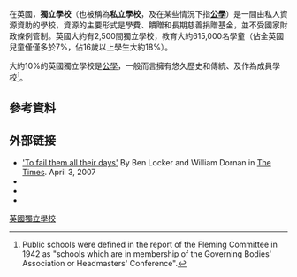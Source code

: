 在英國，'''獨立學校'''（也被稱為'''私立學校'''，及在某些情況下指'''[[公學|公學]]'''）是一間由私人資源資助的學校，資源的主要形式是學費、饋贈和長期慈善捐贈基金，並不受國家財政條例管制。英國大約有2,500間獨立學校，教育大約615,000名學童（佔全英國兒童僅僅多於7%，佔16歲以上學生大約18%）。

大約10%的英國獨立學校是[[公學|公學]]，一般而言擁有悠久歷史和傳統、及作為{{tsl|en|Headmasters' and Headmistresses' Conference|校長會議}}成員學校<ref>Public schools were defined in the report of the Fleming Committee in 1942 as "schools which are in membership of the Governing Bodies' Association or Headmasters' Conference".</ref>。

== 參考資料 ==
{{reflist}}

== 外部链接 ==
*[http://www.timesonline.co.uk/tol/life_and_style/education/article1603332.ece 'To fail them all their days'] {{Wayback|url=http://www.timesonline.co.uk/tol/life_and_style/education/article1603332.ece |date=20100606032444 }} By Ben Locker and William Dornan in [[The_Times|The Times]]. April 3, 2007
*{{Cite document | title = University Admissions by Individual Schools | publisher = Sutton Trust | url = http://www.suttontrust.com/reports/UniversityAdmissions.pdf | postscript = . | date = February 2008 | journal =  | access-date = 2012-01-27 | archive-date = 2009-06-18 | archive-url = https://web.archive.org/web/20090618210541/http://www.suttontrust.com/reports/UniversityAdmissions.pdf | dead-url = yes }}
*{{cite document
 |title       = Unleashing Aspiration: The Final Report of the Panel on Fair Access to the Professions
 |first       = Alan (chair)
 |last        = Milburn
 |year        = 2009
 |url         = http://www.cabinetoffice.gov.uk/media/227102/fair-access.pdf
 |accessdate  = 25 May 2010
 |postscript  = .
 |deadurl     = yes
 |archiveurl  = https://web.archive.org/web/20100115224103/http://www.cabinetoffice.gov.uk/media/227102/fair-access.pdf
 |archivedate = 2010年1月15日
}}
*{{cite news | title = Bastions for the elite? | first = Biddy | last = Passmore | newspaper = Times Education Supplement | date = 31 December 1999 | url = http://www.tes.co.uk/article.aspx?storycode=305051 | access-date = 2012-01-27 | archive-url = https://web.archive.org/web/20110610034315/http://www.tes.co.uk/article.aspx?storycode=305051 | archive-date = 2011-06-10 | dead-url = yes }}

{{英國教育小作品}}

[[Category:英國獨立學校|]]